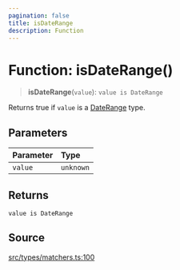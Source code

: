 ```yaml
---
pagination: false
title: isDateRange
description: Function
---
```


# Function: isDateRange()

> **isDateRange**(`value`): `value is DateRange`

Returns true if `value` is a [DateRange](/api/latest/type-aliases/DateRange.mdx) type.

## Parameters

| Parameter | Type |
| :------ | :------ |
| `value` | `unknown` |

## Returns

`value is DateRange`

## Source

[src/types/matchers.ts:100](https://github.com/gpbl/react-day-picker/blob/575f9be39/src/types/matchers.ts#L100)
